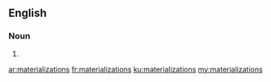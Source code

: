 ==English==

===Noun===
{{head|en}}

# {{plural of|materialization}}

[[ar:materializations]]
[[fr:materializations]]
[[ku:materializations]]
[[my:materializations]]
